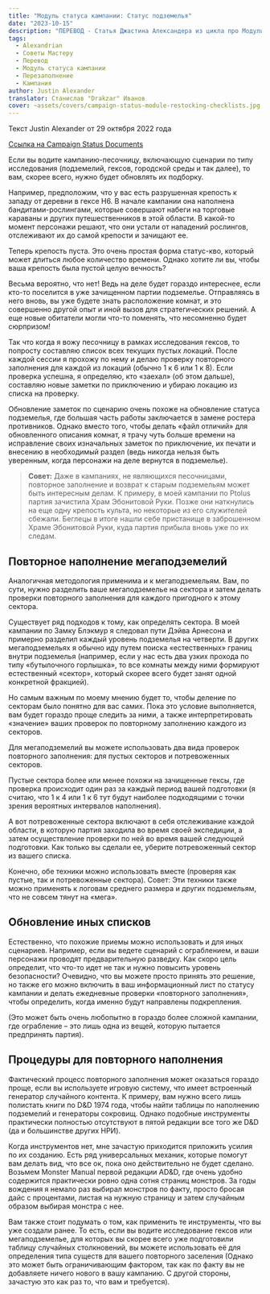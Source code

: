 ```yaml
---
title: "Модуль статуса кампании: Статус подземелья"
date: "2023-10-15"
description: "ПЕРЕВОД - Статья Джастина Александера из цикла про Модуль статуса кампании посвященная перезаполнению и обновлению локаций (подземелий) #alexandrian #translate #dnd5e #campaign #gmtips"
tags:
  - Alexandrian
  - Советы Мастеру
  - Перевод
  - Модуль статуса кампании
  - Перезаполнение
  - Кампания
author: Justin Alexander
translator: Станислав "Drakzar" Иванов
cover: ~assets/covers/campaign-status-module-restocking-checklists.jpg
---
```


Текст Justin Alexander от 29 октября 2022 года

[Ссылка на Campaign Status Documents](/post/translate/alexandrian-smart-prep-4-campaign-status-documents)

Если вы водите кампанию-песочницу, включающую сценарии по типу исследования (подземелий, гексов, городской среды и так далее), то вам, скорее всего, нужно будет обновлять их подборку.

Например, предположим, что у вас есть разрушенная крепость к западу от деревни в гексе H6. В начале кампании она наполнена бандитами-рослингами, которые совершают набеги на торговые караваны и других путешественников в этой области. В какой-то момент персонажи решают, что они устали от нападений рослингов, отслеживают их до самой крепости и зачищают ее.

Теперь крепость пуста. Это очень простая форма статус-кво, который может длиться любое количество времени. Однако хотите ли вы, чтобы ваша крепость была пустой целую вечность?

Весьма вероятно, что нет! Ведь на деле будет гораздо интереснее, если кто-то поселится в уже зачищенном партии подземелье. Отправляясь в него вновь, вы уже будете знать расположение комнат, и это совершенно другой опыт и иной вызов для стратегических решений. А еще новые обитатели могли что-то поменять, что несомненно будет сюрпризом!

Так что когда я вожу песочницу в рамках исследования гексов, то попросту составляю список всех текущих пустых локаций. После каждой сессии я прохожу по нему и делаю проверку повторного заполнения для каждой из локаций (обычно 1 к 6 или 1 к 8). Если проверка успешна, я определяю, кто «заехал» (об этом дальше), составляю новые заметки по приключению и убираю локацию из списка на проверку.

Обновление заметок по сценарию очень похоже на обновление статуса подземелья, где большая часть работы заключается в замене ростера противников. Однако вместо того, чтобы делать «файл отличий» для обновленного описания комнат, я трачу чуть больше времени на исправление своих изначальных заметок по приключение, их печати и внесению в необходимый раздел (ведь никогда нельзя быть уверенным, когда персонажи на деле вернутся в подземелье).

> **Совет:** Даже в кампаниях, не являющихся песочницами, повторное заполнение и возврат к старым подземельям может быть интересным делам. К примеру, в моей кампании по Ptolus партия зачистила Храм Эбонитовой Руки. Позже они наткнулись на еще одну крепость культа, но некоторые из его служителей сбежали. Беглецы в итоге нашли себе пристанище в заброшенном Храме Эбонитовой Руки, куда партия прибыла вновь уже по их следам.

## Повторное наполнение мегаподземелий

Аналогичная методология применима и к мегаподземельям. Вам, по сути, нужно разделить ваше мегаподземелье на сектора и затем делать проверки повторного заполнения для каждого пригодного к этому сектора.

Существует ряд подходов к тому, как определять сектора. В моей кампании по Замку Блэкмур я следовал пути Дэйва Арнесона и примерно разделил каждый уровень подземелья на четверти. В других мегаподземельях я обычно иду путем поиска «естественных» границ внутри подземелья (например, если у нас есть два узких прохода по типу «бутылочного горлышка», то все комнаты между ними формируют естественный «сектор», который скорее всего будет занят одной конкретной фракцией).

Но самым важным по моему мнению будет то, чтобы деление по секторам было понятно для вас самих. Пока это условие выполняется, вам будет гораздо проще следить за ними, а также интерпретировать «значение» ваших проверок по повторному заполнению каждого из секторов.

Для мегаподземелий вы можете использовать два вида проверок повторного заполнения: для пустых секторов и потревоженных секторов.

Пустые сектора более или менее похожи на зачищенные гексы, где проверка происходит один раз за каждый период вашей подготовки (я считаю, что 1 к 4 или 1 к 6 тут будут наиболее подходящими с точки зрения вероятных интервалов наполнения).

А вот потревоженные сектора включают в себя отслеживание каждой области, в которую партия заходила во время своей экспедиции, а затем осуществление проверки по ней во время вашей следующей подготовки. Как только вы сделали ее, уберите потревоженный сектор из вашего списка.

Конечно, обе техники можно использовать вместе (проверяя как пустые, так и потревоженные сектора).
Совет: Эти техники также можно применять к логовам среднего размера и других подземельям, что не совсем тянут на «мега».

## Обновление иных списков

Естественно, что похожие приемы можно использовать и для иных сценариев.
Например, если вы ведете сценарий с ограблением, и ваши персонажи проводят предварительную разведку. Как скоро цель определит, что что-то идет не так и нужно повысить уровень безопасности? Очевидно, что вы можете просто принять это решение, но также его можно включить в ваш информационный лист по статусу кампании и делать ежедневные проверки «повторного заполнения», чтобы определить, когда именно будут направлены подкрепления.

(Это может быть очень любопытно в гораздо более сложной кампании, где ограбление – это лишь одна из вещей, которую пытается предпринять партия).

## Процедуры для повторного наполнения

Фактический процесс повторного заполнения может оказаться гораздо проще, если вы используете игровую систему, что имеет встроенный генератор случайного контента. К примеру, вам нужно всего лишь полистать книги по D&D 1974 года, чтобы найти таблицы по наполнению подземелий и генераторы сокровищ. Однако подобные инструменты практически полностью отсутствуют в пятой редакции все того же D&D (да и большинстве других НРИ).

Когда инструментов нет, мне зачастую приходится приложить усилия по их созданию. Есть ряд универсальных механик, которые помогут вам делать вид, что все ок, пока оно действительно не будет сделано. Возьмем Monster Manual первой редакции AD&D, где очень удобно содержится практически ровно одна сотня страниц монстров. За годы вождения я немало раз выбирал монстров по факту, просто бросая дайс с процентами, листая на нужную страницу и затем случайным образом выбирая монстра с нее.

Вам также стоит подумать о том, как применить те инструменты, что вы уже создали ранее. То есть, если вы водите исследование гексов или мегаподземелье, для которых вы скорее всего уже подготовили таблицу случайных столкновений, вы можете использовать её для определения типа существ для вашего повторного заселения (Однако это может быть ограничивающим фактором, так как по факту вы не добавляете ничего нового в вашу кампанию. С другой стороны, зачастую это как раз то, что вам и требуется).
